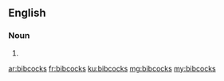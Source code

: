 ==English==

===Noun===
{{head|en|noun plural form}}

# {{plural of|bibcock|lang=en}}

[[ar:bibcocks]]
[[fr:bibcocks]]
[[ku:bibcocks]]
[[mg:bibcocks]]
[[my:bibcocks]]